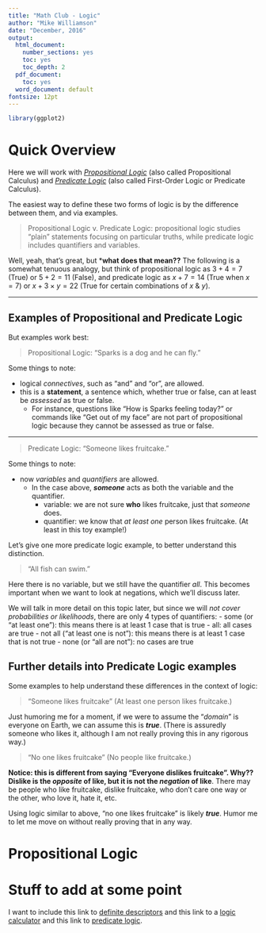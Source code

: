 ```yaml
---
title: "Math Club - Logic"
author: "Mike Williamson"
date: "December, 2016"
output:
  html_document:
    number_sections: yes
    toc: yes
    toc_depth: 2
  pdf_document:
    toc: yes
  word_document: default
fontsize: 12pt
---
```


```r
library(ggplot2)
```

# Quick Overview

Here we will work with [*Propositional Logic*](https://en.wikipedia.org/wiki/Propositional_calculus) (also called Propositional Calculus) and [*Predicate Logic*](https://en.wikipedia.org/wiki/Predicate_logic) (also called First-Order Logic or Predicate Calculus).

The easiest way to define these two forms of logic is by the difference between them, and via examples.


> Propositional Logic v. Predicate Logic: propositional logic studies "plain" statements focusing on particular truths, while predicate logic includes quantifiers and variables.

Well, yeah, that's great, but ***what does that mean??** The following is a somewhat tenuous analogy, but think of propositional logic as $3 + 4 = 7$ (True) or $5 + 2 = 11$ (False), and predicate logic as $x + 7 = 14$ (True when $x = 7$) or $x + 3 \times y = 22$ (True for certain combinations of $x$ & $y$).

-----

## Examples of Propositional and Predicate Logic

But examples work best:

> Propositional Logic:  "Sparks is a dog and he can fly."

Some things to note:

 - logical *connectives*, such as "and" and "or", are allowed.
 - this is a **statement**, a sentence which, whether true or false, can at least be *assessed* as true or false.
     - For instance, questions like "How is Sparks feeling today?" or commands like "Get out of my face" are not part of propositional logic because they cannot be assessed as true or false.

-----

> Predicate Logic: "Someone likes fruitcake."

Some things to note:

 - now *variables* and *quantifiers* are allowed.
     - In the case above, ***someone*** acts as both the variable and the quantifier.
         - variable: we are not sure **who** likes fruitcake, just that *someone* does.
         - quantifier: we know that *at least one* person likes fruitcake.  (At least in this toy example!)

Let's give one more predicate logic example, to better understand this distinction.

> "All fish can swim."

Here there is no variable, but we still have the quantifier *all*.  This becomes important when we want to look at negations, which we'll discuss later.

         
We will talk in more detail on this topic later, but since we will *not cover probabilities or likelihoods*, there are only 4 types of quantifiers:
 - some (or "at least one"): this means there is at least 1 case that is true
 - all: all cases are true
 - not all ("at least one is not"): this means there is at least 1 case that is not true
 - none (or "all are not"): no cases are true
         
## Further details into Predicate Logic examples
         
Some examples to help understand these differences in the context of logic:

> "Someone likes fruitcake" (At least one person likes fruitcake.)

Just humoring me for a moment, if we were to assume the "*domain*" is everyone on Earth, we can assume this is ***true***.  (There is assuredly someone who likes it, although I am not really proving this in any rigorous way.)

> "No one likes fruitcake" (No people like fruitcake.)

**Notice:  this is different from saying "Everyone dislikes fruitcake".  Why??  Dislike is the *opposite* of like, but it is not the *negation* of like**.  There may be people who like fruitcake, dislike fruitcake, who don't care one way or the other, who love it, hate it, etc.

Using logic similar to above, "no one likes fruitcake" is likely ***true***.  Humor me to let me move on without really proving that in any way.


# Propositional Logic





# Stuff to add at some point

I want to include this link to [definite descriptors](https://en.wikipedia.org/wiki/Definite_description) and this link to a [logic calculator](http://somerby.net/mack/logic/) and this link to [predicate logic](https://en.wikipedia.org/wiki/First-order_logic).


